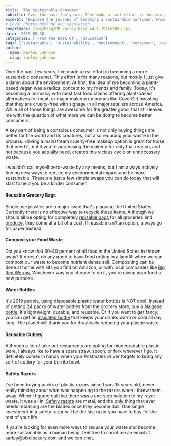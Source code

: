 ```yaml
---
title: 'The Sustainable Consumer'
subtitle: Over the past few years, I’ve made a real effort in becoming a more sustainable consumer.
excerpt: "Explore the journey of becoming a sustainable consumer. From plant-based choices to reducing waste, discover simple swaps that make a big impact."
# Cover Photos MUST be 4x3 resolution
coverImage: /img/blog/PB_karley_blog_v4-1-1916x1080.jpg
date: '2019-09-30'
categories: ['From the Desk Of', 'education']
tags: ['sustainable', 'sustainability', 'environment', 'consumer', 'conscious', 'compost']
author:
  name: Karley Johnson
  slug: karley-johnson
---
```

Over the past few years, I've made a real effort in becoming a more sustainable consumer. This effort is for many reasons, but mostly I just give a damn about the environment. At first, the idea of me becoming a plant-based vegan was a radical concept to my friends and family. Today, it's becoming a normalcy with most fast food chains offering plant-based alternatives for meat, or major makeup up brands like CoverGirl boasting that they are cruelty-free with signage in all major retailers across America. While all of those things are awesome for the greater good, that still leaves me with the question of what more we can be doing to become better consumers.

A key part of being a conscious consumer is not only buying things are better for the world and its creatures, but also reducing your waste in the process. Having a mainstream cruelty-free makeup option is great for those that need it, but if you're purchasing the makeup for only that reason, and not because you actually need, creates this vicious cycle on unnecessary waste.

I wouldn't call myself zero-waste by any means, but I am always actively finding new ways to reduce my environmental impact and be more sustainable. These are just a few simple swaps you can do today that will start to help you be a kinder consumer.

#### Reusable Grocery Bags

Single use plastics are a major issue that's plaguing the United States. Currently there is no effective way to recycle these items. Although we should all be opting for completely [reusable bags](https://www.amazon.com/Portable-Reusable-Washable-Organizer-Shopping/dp/B07HQHCWDV/ref=sr_1_4?crid=2ZQO9Q6PHJ31J&keywords=mesh+grocery+bags&qid=1569606661&s=home-garden&sprefix=mesh+grocery+%2Cgarden%2C152&sr=1-4) for all groceries and [produce](https://www.amazon.com/YIHONG-Produce-Reusable-Drawstring-Colorful/dp/B07G9T9JLK/ref=pd_lpo_sbs_79_t_0?_encoding=UTF8&psc=1&refRID=QNVHJF67PY4SZAW1QS95), they come at a bit of a cost. If reusable isn't an option, always go for paper instead.

#### Compost your Food Waste

Did you know that 30-40 percent of all food in the United States in thrown away? It doesn't do any good to have food rotting in a landfill when we can compost our waste to become nutrient dense soil. Compositing can be done at home with kits you find on Amazon, or with local companies like [Big Red Worms.](https://www.facebook.com/bigredworms/) Whichever way you choose to do it, you're giving your food a new purpose.

#### Water Bottles

It's 2019 people, using disposable plastic water bottles is NOT cool. Instead of getting 24 packs of water bottles from the grocery store, buy a [Nalgene bottle.](https://www.nalgene.com/) It's lightweight, durable, and reusable. Or if you want to get fancy, you can get an [insulated bottle](https://www.hydroflask.com/) that keeps your drinks warm or cool all day long. The planet will thank you for drastically reducing your plastic waste.

#### Reusable Cutlery

Although a lot of take out restaurants are opting for biodegradable plastic-ware, I always like to have a spare straw, spoon, or fork wherever I go. It definitely comes in handy when your Postmates driver forgets to bring any sort of cutlery for your burrito bowl.

#### Safety Razors

I've been buying packs of plastic razors since I was 15 years old, never really thinking about what was happening to the razors when I threw them away. When I figured out that there was a one stop solution to my razor waste, it was all in. [Safety razors](https://www.westcoastshaving.com/collections/safety-razors) are metal, and the only thing that ever needs replacing are the blades once they become dull. One single investment in a safety razor will be the last razor you have to buy for the rest of your life.

If you're looking for even more ways to reduce your waste and become more sustainable as a human being, feel free to shoot me an email at [karley@pixelbakery.com](mailto:karley@pixelbakery.com) and we can chat.